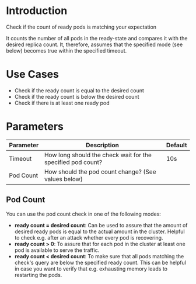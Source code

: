 # Introduction

Check if the count of ready pods is matching your expectation

It counts the number of all pods in the ready-state and compares it with the desired replica count. It, therefore, assumes that the specified mode (see below) becomes true within the specified timeout.

# Use Cases

 - Check if the ready count is equal to the desired count
 - Check if the ready count is below the desired count
 - Check if there is at least one ready pod

# Parameters

| Parameter  | Description                                                         | Default |
|------------|---------------------------------------------------------------------|---------|
| Timeout    | How long should the check wait for the specified pod count?         | 10s     |
| Pod Count  | How should the pod count change? (See values below)                 |         |

## Pod Count

You can use the pod count check in one of the following modes:

- **ready count = desired count**: Can be used to assure that the amount of desired ready pods is equal to the actual amount in the cluster. Helpful to check e.g. after an attack whether every pod is recovering.
- **ready count > 0**: To assure that for each pod in the cluster at least one pod is available to serve the traffic.
- **ready count < desired count**: To make sure that all pods matching the check's query are below the specified ready count. This can be helpful in case you want to verify that e.g. exhausting memory leads to restarting the pods.